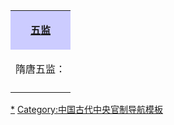{| style="margin:0 auto;" class="toccolours" align=center
|align=center colspan=2 style="background:#ccccff" | '''[[五监]]'''
|-
!style="font-size: 100%;" align=right |隋唐五监：
| style="font-size: 90%;" |
[[国子监]] | 
[[将作监]] | 
[[少府|少府监]] |
[[军器监]] | 
[[都水监]]
|-
|}<noinclude>
[[Category:五监|*]]
[[Category:中国古代中央官制导航模板]]
</noinclude>